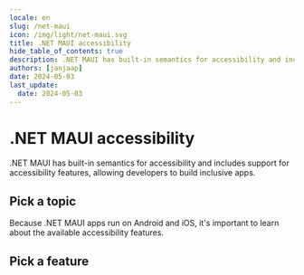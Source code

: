 ```yaml
---
locale: en
slug: /net-maui
icon: /img/light/net-maui.svg
title: .NET MAUI accessibility
hide_table_of_contents: true
description: .NET MAUI has built-in semantics for accessibility and includes support for accessibility features, allowing developers to build inclusive apps.
authors: [janjaap]
date: 2024-05-03
last_update:
  date: 2024-05-03
---
```


# .NET MAUI accessibility

.NET MAUI has built-in semantics for accessibility and includes support for accessibility features, allowing developers to build inclusive apps.

## Pick a topic

<LinkList title="List of .NET MAUI accessibility topics" isHighlighted={true}>
  <LinkListItem
    url="/en/docs/net-maui/samples"
    title="Browse .NET MAUI code samples"
    label=".NET MAUI accessibility code samples"
    description="Browse code samples to learn how to build more accessible .NET MAUI apps."
    image="/img/light/code.svg"
    alt="Code icon"
  />
</LinkList>

Because .NET MAUI apps run on Android and iOS, it's important to learn about the available accessibility features.

## Pick a feature

<LinkList title="List of Android and iOS accessibility features" isHighlighted={true}>
  <LinkListItem
    url="/en/docs/android/features"
    title="Learn about Android accessibility features"
    label="Android accessibility features"
    description="Learn about the accessibility features that are offered by Android."
    image="/img/light/features.svg"
    alt="Features icon"
  />
  <LinkListItem
    url="/en/docs/ios/features"
    title="Learn about iOS accessibility features"
    label="iOS accessibility features"
    description="Learn about the accessibility features that are offered by iOS."
    image="/img/light/features.svg"
    alt="Features icon"
  />
</LinkList>
